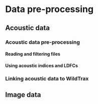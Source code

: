 # Data pre-processing

## Acoustic data


### Acoustic data pre-processing


#### Reading and filtering files

#### Using acoustic indices and LDFCs



### Linking acoustic data to WildTrax


## Image data


